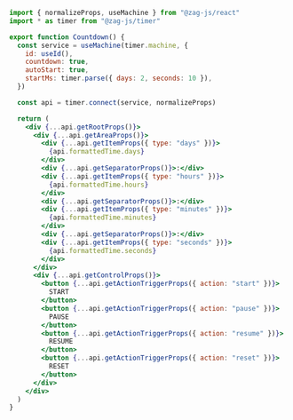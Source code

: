 ```jsx
import { normalizeProps, useMachine } from "@zag-js/react"
import * as timer from "@zag-js/timer"

export function Countdown() {
  const service = useMachine(timer.machine, {
    id: useId(),
    countdown: true,
    autoStart: true,
    startMs: timer.parse({ days: 2, seconds: 10 }),
  })

  const api = timer.connect(service, normalizeProps)

  return (
    <div {...api.getRootProps()}>
      <div {...api.getAreaProps()}>
        <div {...api.getItemProps({ type: "days" })}>
          {api.formattedTime.days}
        </div>
        <div {...api.getSeparatorProps()}>:</div>
        <div {...api.getItemProps({ type: "hours" })}>
          {api.formattedTime.hours}
        </div>
        <div {...api.getSeparatorProps()}>:</div>
        <div {...api.getItemProps({ type: "minutes" })}>
          {api.formattedTime.minutes}
        </div>
        <div {...api.getSeparatorProps()}>:</div>
        <div {...api.getItemProps({ type: "seconds" })}>
          {api.formattedTime.seconds}
        </div>
      </div>
      <div {...api.getControlProps()}>
        <button {...api.getActionTriggerProps({ action: "start" })}>
          START
        </button>
        <button {...api.getActionTriggerProps({ action: "pause" })}>
          PAUSE
        </button>
        <button {...api.getActionTriggerProps({ action: "resume" })}>
          RESUME
        </button>
        <button {...api.getActionTriggerProps({ action: "reset" })}>
          RESET
        </button>
      </div>
    </div>
  )
}
```
